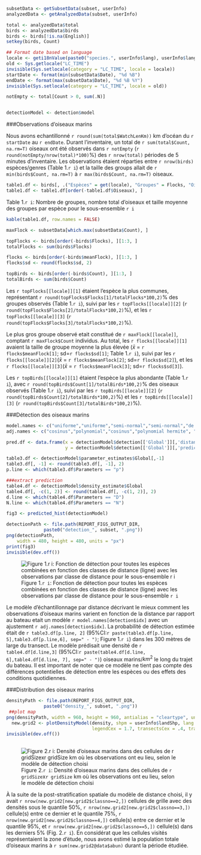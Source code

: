 ```r

subsetData <- getSubsetData(subset, userInfo)
analyzedData <- getAnalyzedData(subset, userInfo)

total <- analyzedData$total
birds <- analyzedData$birds
birds <- birds[!is.na(English)]
setkey(birds, Count)

## Format date based on language
locale <- geti18nValue(paste0("species.", userInfo$lang), userInfo$lang)
old <- Sys.getlocale("LC_TIME")
invisible(Sys.setlocale(category = "LC_TIME", locale = locale))
startDate <- format(min(subsetData$Date), "%d %B")
endDate <- format(max(subsetData$Date), "%d %B %Y")
invisible(Sys.setlocale(category = "LC_TIME", locale = old))

notEmpty <- total[Count > 0, sum(.N)]


detectionModel <- detection$model

```


###Observations d'oiseaux marins

Nous avons echantillonné `r round(sum(total$WatchLenKm))` km d'océan du `r startDate` au `r endDate`. Durant l'inventaire, un total de `r sum(total$Count, na.rm=T)` oiseaux ont été observés dans `r notEmpty` (`r round(notEmpty/nrow(total)*100)`%) des `r nrow(total)` périodes de 5 minutes d'inventaire. Les observations étaient réparties entre `r nrow(birds)` espèces/genres (Table 1.`r i`) et la taille des groups allait de `r min(birds$Count, na.rm=T)` à `r max(birds$Count, na.rm=T)` oiseaux.  

```r

table1.df <- birds[, .("Espèces" = get(locale), "Groupes" = Flocks, "Oiseaux" = Count, "Taille moyenne des groupes" = meanFlock)]
table1.df <- table1.df[order(-table1.df$Oiseaux), ]

```

Table 1.`r i`: Nombre de groupes, nombre total d'oiseaux et taille moyenne des groupes par espèce pour le sous-ensemble `r i`

```r
kable(table1.df, row.names = FALSE)

```

```r

maxFlock <- subsetData[which.max(subsetData$Count), ]

topFlocks <- birds[order(-birds$Flocks), ][1:3, ]
totalFlocks <- sum(birds$Flocks)

flocks <- birds[order(-birds$meanFlock), ][1:3, ]
flocks$sd <- round(flocks$sd, 2)

topBirds <- birds[order(-birds$Count), ][1:3, ]
totalBirds <- sum(birds$Count)

```

Les `r topFlocks[[locale]][1]` étaient l'espèce la plus communes, représentant `r round(topFlocks$Flocks[1]/totalFlocks*100,2)`% des groupes observés (Table 1.`r i`), suivi par les `r topFlocks[[locale]][2]` (`r round(topFlocks$Flocks[2]/totalFlocks*100,2)`%), et les `r topFlocks[[locale]][3]` (`r round(topFlocks$Flocks[3]/totalFlocks*100,2)`%).

Le plus gros groupe observé etait constitué de `r maxFlock[[locale]]`, comptant `r maxFlock$Count` individus. Au total, les `r flocks[[locale]][1]` avaient la taille de groupe moyenne la plus élevée ($\bar{x}$ = `r flocks$meanFlock[1]`; sd=`r flocks$sd[1]`; Table 1.`r i`), suivi par les `r flocks[[locale]][2]`($\bar{x}$ = `r flocks$meanFlock[2]`; sd=`r flocks$sd[2]`), et les `r flocks[[locale]][3]`($\bar{x}$ = `r flocks$meanFlock[3]`; sd=`r flocks$sd[3]`).

Les `r topBirds[[locale]][1]` étaient l'espèce la plus abondante (Table 1.`r i`), avec `r round(topBirds$Count[1]/totalBirds*100,2)`% des oiseaux observés (Table 1.`r i`), suivi par les `r topBirds[[locale]][2]` (`r round(topBirds$Count[2]/totalBirds*100,2)`%) et les `r topBirds[[locale]][3]` (`r round(topBirds$Count[3]/totalBirds*100,2)`%).  

###Détection des oiseaux marins

```r

model.names <- c("uniforme","uniforme","semi-normal","semi-normal","de taux au hasard","de taux au hasard")
adj.names <- c("cosinus","polynomial","cosinus","polynomial hermite", "cosinus", "polynomial")

pred.df <- data.frame(x = detectionModel$detection[['Global']][,'distance'],
                      y = detectionModel$detection[['Global']][,'predicted'])

table3.df <- detectionModel$parameter_estimates$Global[,-1]
table3.df[, -1] <- round(table3.df[, -1], 2)
p.line <- which(table3.df$Parameters == "p")

###extract prediction
table4.df <- detectionModel$density_estimate$Global
table4.df[, -c(1, 2)] <- round(table4.df[, -c(1, 2)], 2)
d.line <- which(table4.df$Parameters == "D")
N.line <- which(table4.df$Parameters == "N")

fig3 <- predicted_hist(detectionModel)

detectionPath <- file.path(REPORT_FIGS_OUTPUT_DIR, 
              paste0("detection_", subset, ".png"))
png(detectionPath,
    width = 480, height = 480, units = "px")
print(fig3)
invisible(dev.off())

```
![Figure 1.`r i`: Fonction de détection pour toutes les espèces combinées en fonction des classes de distance (ligne) avec les observations par classe de distance pour le sous-ensemble `r i`](`r detectionPath` "Graphique de détection pour le sous-ensemble `r i`")

Le modèle d'échantillonnage par distance décrivant le mieux comment les observations d'oiseaux marins varient en fonction de la distance par rapport au bateau etait un modèle `r model.names[detection$idx]` avec un ajustement `r adj.names[detection$idx]`. La probabilité de détection estimée était de `r table3.df[p.line, 2]` (95%CI:`r paste(table3.df[p.line, 5],table3.df[p.line,6], sep=" - ")`; Figure 1.`r i`) dans les 300 mètres de large du transect. Le modèle prédisait une densité de `r table4.df[d.line,3]` (95%CI:`r paste(table4.df[d.line, 6],table4.df[d.line, 7], sep=" - ")`) oiseaux marins/$km^2$ le long du trajet du bateau. Il est important de noter que ce modèle ne tient pas compte des différences potentielles de détection entre les espèces ou des effets des conditions quotidiennes.    


###Distribution des oiseaux marins
```r

densityPath <- file.path(REPORT_FIGS_OUTPUT_DIR, 
              paste0("density_", subset, ".png"))
 ##plot map
png(densityPath, width = 960, height = 960, antialias = "cleartype", units = "px")
  new.grid2 <- plotDensityModel(density, shpm = userInfo$landShp, lang = userInfo$lang,
                                legendCex = 1.7, transectsCex = .4, transectsCol = "darkred")
invisible(dev.off())
 
```
 ![Figure 2.`r i`: Densité d'oiseaux marins dans des cellules de `r gridSize`x`r gridSize` km où les observations ont eu lieu, selon le modèle de détection choisi](`r densityPath` "Graphique de distribution pour le sous-ensemble `r i`")
 
À la suite de la post-stratification spatiale du modèle de distance choisi, il y avait `r nrow(new.grid2[new.grid2$classno==2,])` cellules de grille avec des densités sous le quantile 50%, `r nrow(new.grid2[new.grid2$classno==3,])` cellule(s) entre ce dernier et le quantile 75%, `r nrow(new.grid2[new.grid2$classno==4,])` cellule(s) entre ce dernier et le quantile 95%, et `r nrow(new.grid2[new.grid2$classno==5,])` cellule(s) dans les derniers 5% (Fig. 2.`r i`). En considérat que les cellules visités représentaient la zone d'étude, nous avons estimé la population totale d'oiseaux marins à `r sum(new.grid2@data$abun)` durant la période étudiée.


